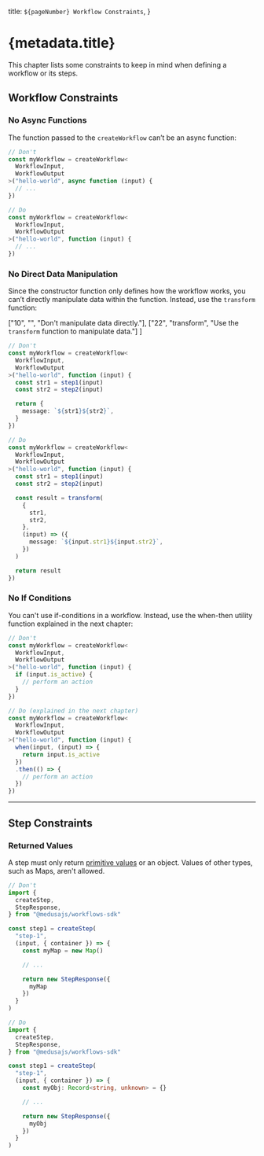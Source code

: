   title: `${pageNumber} Workflow Constraints`,
}

# {metadata.title}

This chapter lists some constraints to keep in mind when defining a workflow or its steps.

## Workflow Constraints

### No Async Functions

The function passed to the `createWorkflow` can’t be an async function:

```ts highlights={[["5", "async", "Function can't be async."], ["13", "", "Correct way of defining the function."]]}
// Don't
const myWorkflow = createWorkflow<
  WorkflowInput,
  WorkflowOutput
>("hello-world", async function (input) {
  // ...
})

// Do
const myWorkflow = createWorkflow<
  WorkflowInput,
  WorkflowOutput
>("hello-world", function (input) {
  // ...
})
```

### No Direct Data Manipulation

Since the constructor function only defines how the workflow works, you can’t directly manipulate data within the function. Instead, use the `transform` function:

  ["10", "", "Don't manipulate data directly."],
  ["22", "transform", "Use the `transform` function to manipulate data."]
]

```ts  highlights={highlights}
// Don't
const myWorkflow = createWorkflow<
  WorkflowInput,
  WorkflowOutput
>("hello-world", function (input) {
  const str1 = step1(input)
  const str2 = step2(input)

  return {
    message: `${str1}${str2}`,
  }
})

// Do
const myWorkflow = createWorkflow<
  WorkflowInput,
  WorkflowOutput
>("hello-world", function (input) {
  const str1 = step1(input)
  const str2 = step2(input)

  const result = transform(
    {
      str1,
      str2,
    },
    (input) => ({
      message: `${input.str1}${input.str2}`,
    })
  )

  return result
})
```

### No If Conditions

You can't use if-conditions in a workflow. Instead, use the when-then utility function explained in the next chapter:

```ts
// Don't
const myWorkflow = createWorkflow<
  WorkflowInput,
  WorkflowOutput
>("hello-world", function (input) {
  if (input.is_active) {
    // perform an action
  }
})

// Do (explained in the next chapter)
const myWorkflow = createWorkflow<
  WorkflowInput,
  WorkflowOutput
>("hello-world", function (input) {
  when(input, (input) => {
    return input.is_active
  })
  .then(() => {
    // perform an action
  })
})
```

---

## Step Constraints

### Returned Values

A step must only return [primitive values](https://developer.mozilla.org/en-US/docs/Web/JavaScript/Data_structures#primitive_values) or an object. Values of other types, such as Maps, aren't allowed.

```ts
// Don't
import { 
  createStep,
  StepResponse,
} from "@medusajs/workflows-sdk"

const step1 = createStep(
  "step-1",
  (input, { container }) => {
    const myMap = new Map()

    // ...

    return new StepResponse({
      myMap
    })
  }
)

// Do
import { 
  createStep,
  StepResponse,
} from "@medusajs/workflows-sdk"

const step1 = createStep(
  "step-1",
  (input, { container }) => {
    const myObj: Record<string, unknown> = {}

    // ...

    return new StepResponse({
      myObj
    })
  }
)
```